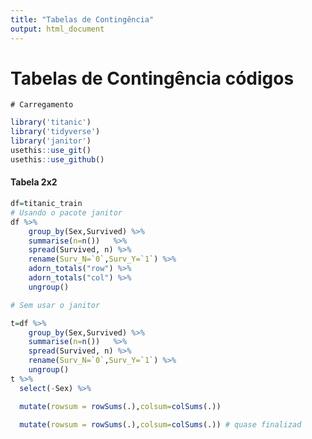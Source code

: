 ```yaml
---
title: "Tabelas de Contingência"
output: html_document
---
```

# Tabelas de Contingência códigos
`# Carregamento `
```r
library('titanic')
library('tidyverse')
library('janitor')
usethis::use_git()
usethis::use_github()


```
#### Tabela 2x2


```r
df=titanic_train
# Usando o pacote janitor
df %>%
    group_by(Sex,Survived) %>% 
    summarise(n=n())   %>% 
    spread(Survived, n) %>% 
    rename(Surv_N=`0`,Surv_Y=`1`) %>% 
    adorn_totals("row") %>% 
    adorn_totals("col") %>%
    ungroup() 

# Sem usar o janitor

t=df %>%
    group_by(Sex,Survived) %>% 
    summarise(n=n())   %>% 
    spread(Survived, n) %>% 
    rename(Surv_N=`0`,Surv_Y=`1`) %>% 
    ungroup() 
t %>% 
  select(-Sex) %>% 

  mutate(rowsum = rowSums(.),colsum=colSums(.)) 

  mutate(rowsum = rowSums(.),colsum=colSums(.)) # quase finalizad 

  

   
```

